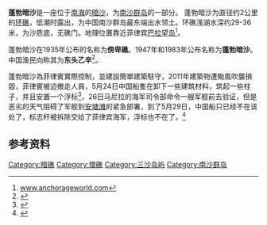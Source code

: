 {{Infobox Disputed Islands
| plural = yes
| name             = 蓬勃暗沙
| image name       = Bombay Shoal, Spratly Islands.png
| image caption    = 
| image size       = 
| locator map      = {{Location map+|Spratly Islands|float=center|width=300|caption=蓬勃暗沙的位置 
|places=
{{location map~ |Spratly Islands|marksize=6 |lat=9.433333 |long=116.916667
|label='''蓬勃暗沙
''' |position=bottom}}
}}
| map_custom       = 
| native name      = 
| native name link = 
| other_names         = 
| location         = [[南海|南海]]
| coordinates      = {{坐标|9|26|0|N|116|55|0|E|display=inline}}
| archipelago      = [[南沙群岛|南沙群岛]]
| total islands    = 
| major islands    = 
| area             =
| length           =
| width            =
| coastline        =
| highest mount    = 
| elevation        = 
| country                          = {{PHL}}
| country admin divisions title   = 市
| country admin divisions         =  [[民马罗巴区|民马罗巴区]][[巴拉望省|巴拉望省]][[卡拉扬市|卡拉扬市]]
| country claim                 = {{PRC}}
| country claim divisions title = [[地級市|地級市]]
| country claim divisions       = [[海南省|海南省]][[三沙市|三沙市]]
| country 1 claim                 = {{ROC}}
| country 1 claim divisions title = 區
| country 1 claim divisions       = [[高雄市|高雄市]][[旗津區|旗津區]]
| country 2 claim                 = {{VNM}}
| country 2 claim divisions title = 县
| country 2 claim divisions       = [[慶和省|慶和省]][[长沙岛县|长沙岛县]]
| population       = 
| population as of = 
| density          = 
| ethnic groups    = 
| additional info  =
}}

'''蓬勃暗沙'''是一座位于[[南海|南海]]的[[暗沙|暗沙]]，为[[南沙群岛|南沙群岛]]的一部分。
蓬勃暗沙为直径约2公里的[[环礁|环礁]]，低潮时露出，为中国南沙群岛最东端出水领土。环礁浅湖水深约29-36米，为沙质底，无礁门。地理位置靠近菲律宾[[巴拉望岛|巴拉望岛]]<ref>[http://www.anchorageworld.com/content/bombay-shoal www.anchorageworld.com]{{dead link|date=2018年4月 |bot=InternetArchiveBot |fix-attempted=yes }}</ref>。

蓬勃暗沙在1935年公布的名称为'''傍卑礁'''。1947年和1983年公布名称为'''蓬勃暗沙'''。中国渔民向称其为'''东头乙辛'''<ref>{{Cite web |url=http://www.nansha.org.cn/islandsdatabase/3/210_pengbo_ansha.html |title=南沙群岛在线：南海诸岛地名志——210-蓬勃暗沙 |access-date=2011-06-07 |archive-date=2020-09-25 |archive-url=https://web.archive.org/web/20200925175912/https://www.nansha.org.cn/islandsdatabase/3/210_pengbo_ansha.html |dead-url=no }}</ref>。

蓬勃暗沙為菲律賓實際控制，並建設簡單建築駐守，2011年建築物遭颱風吹襲損毀，菲律賓被迫撤走人員，5月24日中国船隻在卸下一些建筑材料，筑起一些柱子，并且安置一个浮标<ref>{{Cite web |url=http://club.china.com/data/thread/1011/2726/68/67/1_1.html |title=中国南海出击，从菲律宾手抢回蓬勃暗沙！ |accessdate=2016-09-30 |archiveurl=https://web.archive.org/web/20161001222123/http://club.china.com/data/thread/1011/2726/68/67/1_1.html |archivedate=2016-10-01 |deadurl=yes }}</ref>，26日马尼拉的海军司令部命令一艘军舰前去验证，但是恶劣的天气阻碍了军舰到[[安塘滩|安塘滩]]的紧急部署，到了5月29日，中国船只已经不在该处了，标志杆被拆除交给了菲律宾海军，浮标也不在了。<ref>{{Cite web |url=http://junshi.xilu.com/2011/0609/news_343_164550.html |title=菲媒：南海蓬勃暗沙新建浮标已被菲律宾拆除 |access-date=2016-09-30 |archive-date=2017-03-05 |archive-url=https://web.archive.org/web/20170305001647/http://junshi.xilu.com/2011/0609/news_343_164550.html |dead-url=no }}</ref>

==参考资料==
{{reflist}}

{{South China Sea Islands}}
{{DEFAULTSORT:Pengbo蓬勃}}
[[Category:暗礁|Category:暗礁]]
[[Category:環礁|Category:環礁]]
[[Category:三沙岛屿|Category:三沙岛屿]]
[[Category:南沙群岛|Category:南沙群岛]]